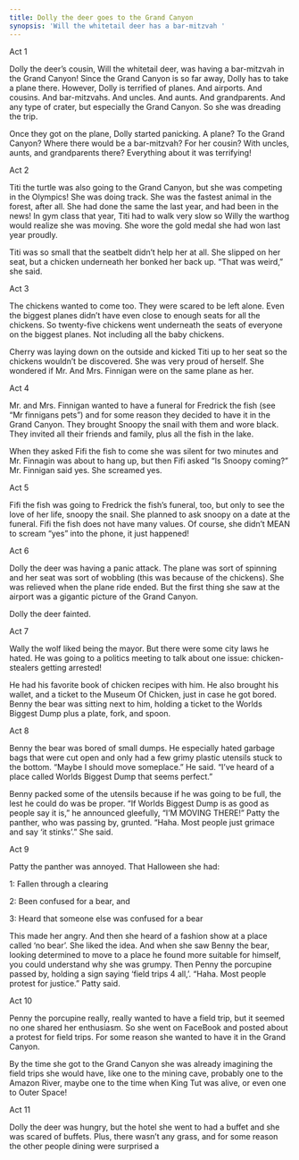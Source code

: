 ```yaml
---
title: Dolly the deer goes to the Grand Canyon
synopsis: 'Will the whitetail deer has a bar-mitzvah '
---
```


Act 1

Dolly the deer’s cousin, Will the whitetail deer, was having a bar-mitzvah in the Grand Canyon! Since the Grand Canyon is so far away, Dolly has to take a plane there. However, Dolly is terrified of planes. And airports. And cousins. And bar-mitzvahs. And uncles. And aunts. And grandparents. And any type of crater, but especially the Grand Canyon. So she was dreading the trip.

Once they got on the plane, Dolly started panicking. A plane? To the Grand Canyon? Where there would be a bar-mitzvah? For her cousin? With uncles, aunts, and grandparents there? Everything about it was terrifying!

Act 2

Titi the turtle was also going to the Grand Canyon, but she was competing in the Olympics! She was doing track. She was the fastest animal in the forest, after all. She had done the same the last year, and had been in the news! In gym class that year, Titi had to walk very slow so Willy the warthog would realize she was moving. She wore the gold medal she had won last year proudly.

Titi was so small that the seatbelt didn’t help her at all. She slipped on her seat, but a chicken underneath her bonked her back up. “That was weird,” she said.

Act 3

The chickens wanted to come too. They were scared to be left alone. Even the biggest planes didn’t have even close to enough seats for all the chickens. So twenty-five chickens went underneath the seats of everyone on the biggest planes. Not including all the baby chickens.

Cherry was laying down on the outside and kicked Titi up to her seat so the chickens wouldn’t be discovered. She was very proud of herself. She wondered if Mr. And Mrs. Finnigan were on the same plane as her.

Act 4

Mr. and Mrs. Finnigan wanted to have a funeral for Fredrick the fish (see “Mr finnigans pets”) and for some reason they decided to have it in the Grand Canyon. They brought Snoopy the snail with them and wore black. They invited all their friends and family, plus all the fish in the lake.

When they asked Fifi the fish to come she was silent for two minutes and Mr. Finnagin was about to hang up, but then Fifi asked “Is Snoopy coming?” Mr. Finnigan said yes. She screamed yes.

Act 5

Fifi the fish was going to Fredrick the fish’s funeral, too, but only to see the love of her life, snoopy the snail. She planned to ask snoopy on a date at the funeral. Fifi the fish does not have many values. Of course, she didn’t MEAN to scream “yes” into the phone, it just happened!

Act 6

Dolly the deer was having a panic attack. The plane was sort of spinning and her seat was sort of wobbling (this was because of the chickens). She was relieved when the plane ride ended. But the first thing she saw at the airport was a gigantic picture of the Grand Canyon.

Dolly the deer fainted.

Act 7

Wally the wolf liked being the mayor. But there were some city laws he hated. He was going to a politics meeting to talk about one issue: chicken-stealers getting arrested!

He had his favorite book of chicken recipes with him. He also brought his wallet, and a ticket to the Museum Of Chicken, just in case he got bored. Benny the bear was sitting next to him, holding a ticket to the Worlds Biggest Dump plus a plate, fork, and spoon. 

Act 8

Benny the bear was bored of small dumps. He especially hated garbage bags that were cut open and only had a few grimy plastic utensils stuck to the bottom. “Maybe I should move someplace.” He said. “I’ve heard of a place called Worlds Biggest Dump that seems perfect.”

Benny packed some of the utensils because if he was going to be full, the lest he could do was be proper. “If Worlds Biggest Dump is as good as people say it is,” he announced gleefully, “I’M MOVING THERE!” Patty the panther, who was passing by, grunted. “Haha. Most people just grimace and say ‘it stinks’.” She said. 

Act 9

Patty the panther was annoyed. That Halloween she had:

1: Fallen through a clearing 

2: Been confused for a bear, and

3: Heard that someone else was confused for a bear

This made her angry. And then she heard of a fashion show at a place called ‘no bear’. She liked the idea. And when she saw Benny the bear, looking determined to move to a place he found more suitable for himself, you could understand why she was grumpy. Then Penny the porcupine passed by, holding a sign saying ‘field trips 4 all,’. “Haha. Most people protest for justice.” Patty said. 

Act 10

Penny the porcupine really, really wanted to have a field trip, but it seemed no one shared her enthusiasm. So she went on FaceBook and posted about a protest for field trips. For some reason she wanted to have it in the Grand Canyon. 

By the time she got to the Grand Canyon she was already imagining the field trips she would have, like one to the mining cave, probably one to the Amazon River, maybe one to the time when King Tut was alive, or even one to Outer Space!

Act 11

Dolly the deer was hungry, but the hotel she went to had a buffet and she was scared of buffets. Plus, there wasn’t any grass, and for some reason the other people dining were surprised a 
